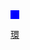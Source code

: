 <div class="nowrap" style="white-space:nowrap;display:inline-block; vertical-align:middle;"><div style = "background-color:blue; text-align:center; height:1em; width:1em;float:left;"></div></div>  [[彰化環線|{{Color|#888|彰化環線}}]]
<noinclude>
[[Category:彰化捷運線路名|環]]
</noinclude>